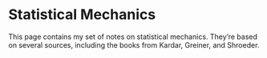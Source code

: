 # Statistical Mechanics

This page contains my set of notes on statistical mechanics. They're based on several sources, including the books from Kardar, Greiner, and Shroeder.

